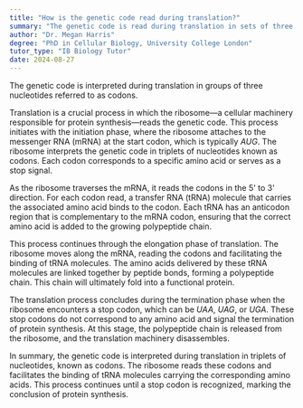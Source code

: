 ```yaml
---
title: "How is the genetic code read during translation?"
summary: "The genetic code is read during translation in sets of three nucleotides called codons."
author: "Dr. Megan Harris"
degree: "PhD in Cellular Biology, University College London"
tutor_type: "IB Biology Tutor"
date: 2024-08-27
---
```


The genetic code is interpreted during translation in groups of three nucleotides referred to as codons.

Translation is a crucial process in which the ribosome—a cellular machinery responsible for protein synthesis—reads the genetic code. This process initiates with the initiation phase, where the ribosome attaches to the messenger RNA (mRNA) at the start codon, which is typically $AUG$. The ribosome interprets the genetic code in triplets of nucleotides known as codons. Each codon corresponds to a specific amino acid or serves as a stop signal.

As the ribosome traverses the mRNA, it reads the codons in the 5' to 3' direction. For each codon read, a transfer RNA (tRNA) molecule that carries the associated amino acid binds to the codon. Each tRNA has an anticodon region that is complementary to the mRNA codon, ensuring that the correct amino acid is added to the growing polypeptide chain.

This process continues through the elongation phase of translation. The ribosome moves along the mRNA, reading the codons and facilitating the binding of tRNA molecules. The amino acids delivered by these tRNA molecules are linked together by peptide bonds, forming a polypeptide chain. This chain will ultimately fold into a functional protein.

The translation process concludes during the termination phase when the ribosome encounters a stop codon, which can be $UAA$, $UAG$, or $UGA$. These stop codons do not correspond to any amino acid and signal the termination of protein synthesis. At this stage, the polypeptide chain is released from the ribosome, and the translation machinery disassembles.

In summary, the genetic code is interpreted during translation in triplets of nucleotides, known as codons. The ribosome reads these codons and facilitates the binding of tRNA molecules carrying the corresponding amino acids. This process continues until a stop codon is recognized, marking the conclusion of protein synthesis.
    